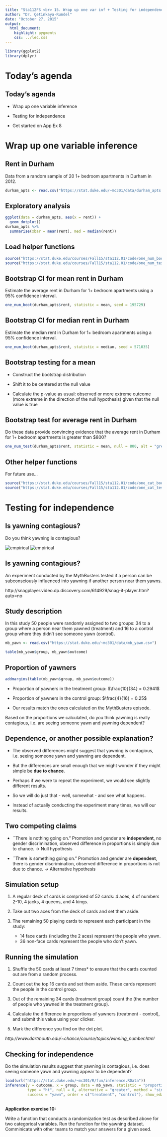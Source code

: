 ```yaml
---
title: "Sta112FS <br> 15. Wrap up one var inf + Testing for independence"
author: "Dr. Çetinkaya-Rundel"
date: "October 27, 2015"
output:
  html_document:
    highlight: pygments
    css: ../lec.css
---
```


```r
library(ggplot2)
library(dplyr)
```

# Today's agenda

## Today's agenda {.smaller}

- Wrap up one variable inference

- Testing for independence

- Get started on App Ex 8

# Wrap up one variable inference

## Rent in Durham {.smaller}

Data from a random sample of 20 1+ bedroom apartments in Durham in 2012.

```r
durham_apts <- read.csv("https://stat.duke.edu/~mc301/data/durham_apts.csv")
```

## Exploratory analysis

```r
ggplot(data = durham_apts, aes(x = rent)) +
  geom_dotplot()
durham_apts %>%
  summarise(xbar = mean(rent), med = median(rent))
```

## Load helper functions

```r
source("https://stat.duke.edu/courses/Fall15/sta112.01/code/one_num_boot.R")
source("https://stat.duke.edu/courses/Fall15/sta112.01/code/one_num_test.R")
```

## Bootstrap CI for mean rent in Durham

<div class="question">
Estimate the average rent in Durham for 1+ bedroom apartments using a 95% confidence interval.
</div>

```r
one_num_boot(durham_apts$rent, statistic = mean, seed = 195729)
```

## Bootstrap CI for median rent in Durham

<div class="question">
Estimate the median rent in Durham for 1+ bedroom apartments using a 95% confidence interval.
</div>

```r
one_num_boot(durham_apts$rent, statistic = median, seed = 571035)
```

## Bootstrap testing for a mean

- Construct the bootstrap distribution

- Shift it to be centered at the null value

- Calculate the p-value as usual: observed or more extreme outcome (more extreme in the 
direction of the null hypothesis) given that the null value is true

## Bootstrap test for average rent in Durham

<div class="question">
Do these data provide convincing evidence that the average rent in Durham for 1+ bedroom
apartments is greater than $800?
</div>

```r
one_num_test(durham_apts$rent, statistic = mean, null = 800, alt = "greater", seed = 28732)
```

## Other helper functions

For future use...

```r
source("https://stat.duke.edu/courses/Fall15/sta112.01/code/one_cat_boot.R")
source("https://stat.duke.edu/courses/Fall15/sta112.01/code/one_cat_test.R")
```

# Testing for independence

## Is yawning contagious?

<div class="question">
Do you think yawning is contagious?
</div>

![empirical](figures/yawn1.png)
![empirical](figures/yawn2.png)

## Is yawning contagious?

An experiment conducted by the MythBusters tested if a person can be subconsciously influenced into yawning if another person near them yawns.

http://snagplayer.video.dp.discovery.com/614929/snag-it-player.htm?auto=no

## Study description

In this study 50 people were randomly assigned to two groups: 34 to a group where a person near them yawned (treatment) and 16 to a control group where they didn't see someone yawn (control).

```r
mb_yawn <- read.csv("https://stat.duke.edu/~mc301/data/mb_yawn.csv")
```

```r
table(mb_yawn$group, mb_yawn$outcome)
```

## Proportion of yawners

```r
addmargins(table(mb_yawn$group, mb_yawn$outcome))
```

- Proportion of yawners in the treatment group: $\frac{10}{34} = 0.2941$

- Proportion of yawners in the control group: $\frac{4}{16} = 0.25$

- Our results match the ones calculated on the MythBusters episode.

<div class="question">
Based on the proportions we calculated, do you think yawning is really contagious, i.e. are 
seeing someone yawn and yawning dependent?
</div>

## Dependence, or another possible explanation?

- The observed differences might suggest that yawning is contagious, i.e. seeing someone yawn 
and yawning are dependent.

- But the differences are small enough that we might wonder if they might simple be **due to 
chance**.

- Perhaps if we were to repeat the experiment, we would see slightly different results.

- So we will do just that - well, somewhat - and see what happens.

- Instead of actually conducting the experiment many times, we will \hl{simulate} our results.

## Two competing claims

- ``There is nothing going on." 
Promotion and gender are **independent**, no gender discrimination, observed difference in proportions is simply due to chance. $\rightarrow$ Null hypothesis

- ``There is something going on."
Promotion and gender are **dependent**, there is gender discrimination, observed difference in proportions is not due to chance. $\rightarrow$ Alternative hypothesis

## Simulation setup

1. A regular deck of cards is comprised of 52 cards: 4 aces, 4 of numbers 2-10, 4 jacks, 4 queens, and 4 kings.

2. Take out two aces from the deck of cards and set them aside.

3. The remaining 50 playing cards to represent each participant in the study:
    - 14 face cards (including the 2 aces) represent the people who yawn.
    - 36 non-face cards represent the people who don't yawn.

## Running the simulation

1. Shuffle the 50 cards at least 7 times* to ensure that the cards counted out are from a random process.

2. Count out the top 16 cards and set them aside. These cards represent the people in the control group.

3. Out of the remaining 34 cards (treatment group) count the \red{number of face cards} (the number of people who yawned in the treatment group).

4. Calculate the difference in proportions of yawners (treatment - control), and submit this value using your clicker.

5. Mark the difference you find on the dot plot.

*http://www.dartmouth.edu/~chance/course/topics/winning_number.html*

## Checking for independence

<div class="question">
Do the simulation results suggest that yawning is contagious, i.e. does seeing someone yawn 
and yawning appear to be dependent?
</div>

```r
load(url("https://stat.duke.edu/~mc301/R/fun/inference.RData"))
inference(y = outcome, x = group, data = mb_yawn, statistic = "proportion",
          type = "ht", null = 0, alternative = "greater", method = "simulation",
          success = "yawn", order = c("treatment", "control"), show_eda_plot = FALSE)
```

##

<div class="app">
**Application exercise 10:**

Write a function that conducts a randomization test as described above for two categorical variables. Run the function for the yawning dataset. Comminicate with other teams to match your answers for a given seed.

</div>
